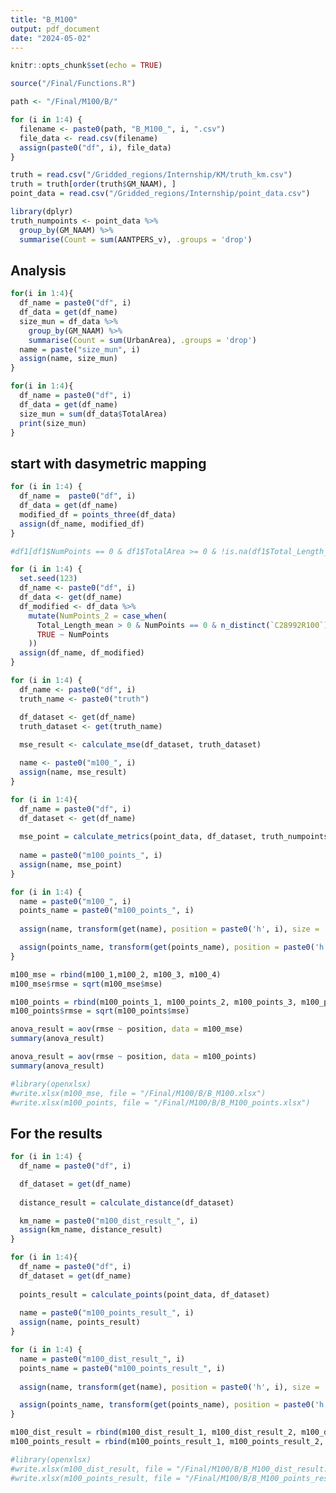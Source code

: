 ---
title: "B_M100"
output: pdf_document
date: "2024-05-02"
---

```{r setup, include=FALSE}
knitr::opts_chunk$set(echo = TRUE)
```

```{r}
source("/Final/Functions.R")
```


```{r}
path <- "/Final/M100/B/"

for (i in 1:4) {
  filename <- paste0(path, "B_M100_", i, ".csv")
  file_data <- read.csv(filename)
  assign(paste0("df", i), file_data)
}
```


```{r}
truth = read.csv("/Gridded_regions/Internship/KM/truth_km.csv")
truth = truth[order(truth$GM_NAAM), ]
point_data = read.csv("/Gridded_regions/Internship/point_data.csv")
```

```{r}
library(dplyr)
truth_numpoints <- point_data %>%
  group_by(GM_NAAM) %>%
  summarise(Count = sum(AANTPERS_v), .groups = 'drop')
```


## Analysis


```{r}
for(i in 1:4){
  df_name = paste0("df", i)
  df_data = get(df_name)
  size_mun = df_data %>%
    group_by(GM_NAAM) %>%
    summarise(Count = sum(UrbanArea), .groups = 'drop')
  name = paste("size_mun", i)
  assign(name, size_mun)
}
```

```{r}
for(i in 1:4){
  df_name = paste0("df", i)
  df_data = get(df_name)
  size_mun = sum(df_data$TotalArea)
  print(size_mun)
}
```

## start with dasymetric mapping

```{r}
for (i in 1:4) {
  df_name =  paste0("df", i)
  df_data = get(df_name)
  modified_df = points_three(df_data)
  assign(df_name, modified_df)
}
```

```{r}
#df1[df1$NumPoints == 0 & df1$TotalArea >= 0 & !is.na(df1$Total_Length_mean), ]
```


```{r}
for (i in 1:4) {
  set.seed(123)
  df_name <- paste0("df", i)
  df_data <- get(df_name)
  df_modified <- df_data %>%
    mutate(NumPoints_2 = case_when(
      Total_Length_mean > 0 & NumPoints == 0 & n_distinct(`C28992R100`) == n() ~ round(runif(n(), min = 1, max = 2)),
      TRUE ~ NumPoints
    ))
  assign(df_name, df_modified)
}

```


```{r}
for (i in 1:4) {
  df_name <- paste0("df", i)
  truth_name <- paste0("truth")

  df_dataset <- get(df_name)
  truth_dataset <- get(truth_name)
  
  mse_result <- calculate_mse(df_dataset, truth_dataset)

  name <- paste0("m100_", i)
  assign(name, mse_result)
}

```

```{r}
for (i in 1:4){
  df_name = paste0("df", i)
  df_dataset <- get(df_name)
  
  mse_point = calculate_metrics(point_data, df_dataset, truth_numpoints, truth)
  
  name = paste0("m100_points_", i)
  assign(name, mse_point)
}
```

```{r}
for (i in 1:4) {
  name = paste0("m100_", i)
  points_name = paste0("m100_points_", i)
  
  assign(name, transform(get(name), position = paste0('h', i), size = 'm100', method = 'B'))

  assign(points_name, transform(get(points_name), position = paste0('h', i), size = 'm100', method = 'B'))
}
```


```{r}
m100_mse = rbind(m100_1,m100_2, m100_3, m100_4)
m100_mse$rmse = sqrt(m100_mse$mse)

m100_points = rbind(m100_points_1, m100_points_2, m100_points_3, m100_points_4)
m100_points$rmse = sqrt(m100_points$mse)
```

```{r}
anova_result = aov(rmse ~ position, data = m100_mse)
summary(anova_result)
```
```{r}
anova_result = aov(rmse ~ position, data = m100_points)
summary(anova_result)
```

```{r}
#library(openxlsx)
#write.xlsx(m100_mse, file = "/Final/M100/B/B_M100.xlsx")
#write.xlsx(m100_points, file = "/Final/M100/B/B_M100_points.xlsx")
```

## For the results

```{r}
for (i in 1:4) {
  df_name = paste0("df", i)

  df_dataset = get(df_name)
  
  distance_result = calculate_distance(df_dataset)

  km_name = paste0("m100_dist_result_", i)
  assign(km_name, distance_result)
}
```

```{r}
for (i in 1:4){
  df_name = paste0("df", i)
  df_dataset = get(df_name)
  
  points_result = calculate_points(point_data, df_dataset)
  
  name = paste0("m100_points_result_", i)
  assign(name, points_result)
}
```

```{r}
for (i in 1:4) {
  name = paste0("m100_dist_result_", i)
  points_name = paste0("m100_points_result_", i)
  
  assign(name, transform(get(name), position = paste0('h', i), size = 'm100', method = 'B'))

  assign(points_name, transform(get(points_name), position = paste0('h', i), size = 'm100', method = 'B'))
}
```

```{r}
m100_dist_result = rbind(m100_dist_result_1, m100_dist_result_2, m100_dist_result_3, m100_dist_result_4)
m100_points_result = rbind(m100_points_result_1, m100_points_result_2, m100_points_result_3, m100_points_result_4)
```

```{r}
#library(openxlsx)
#write.xlsx(m100_dist_result, file = "/Final/M100/B/B_M100_dist_result.xlsx")
#write.xlsx(m100_points_result, file = "/Final/M100/B/B_M100_points_result.xlsx")
```


